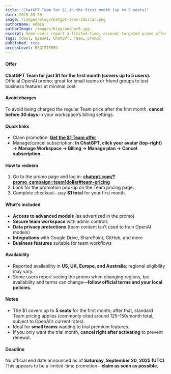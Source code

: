 ```yaml
---
title: "ChatGPT Team for $1 in the first month (up to 5 seats)"
date: 2025-09-20
image: /images/blog/chatgpt-team-1dollar.png
authorName: Admin
authorImage: /images/blog/author0.jpg
excerpt: Some users report a limited-time, account-targeted promo offering ChatGPT Team for $1 for the first month for up to 5 seats. Here’s how to check eligibility, claim it if you see it, and avoid renewal charges. As of Saturday, September 20, 2025 UTC.
tags: [deal, OpenAI, ChatGPT, Team, promo]
published: true
accessLevel: REGISTERED
---
```


#### Offer

**ChatGPT Team for just $1 for the first month (covers up to 5 users).** Official OpenAI promo; great for small teams or friend groups to test business features at minimal cost.

#### Avoid charges

To avoid being charged the regular Team price after the first month, **cancel before 30 days** in your workspace’s billing settings.

#### Quick links

- Claim promotion: **[Get the $1 Team offer](https://chatgpt.com/?promo_campaign=team1dollar#team-pricing)**
- Manage/cancel subscription: **In ChatGPT, click your avatar (top-right) → Manage Workspace → Billing → Manage plan → Cancel subscription.**

#### How to redeem

1. Go to the promo page and log in: **[chatgpt.com/?promo_campaign=team1dollar#team-pricing](https://chatgpt.com/?promo_campaign=team1dollar#team-pricing)**
2. Look for the promotion pop-up on the Team pricing page.
3. Complete checkout—pay **$1 total** for your first month.

#### What’s included

- **Access to advanced models** (as advertised in the promo)
- **Secure team workspace** with admin controls
- **Data privacy protections** (team content isn’t used to train OpenAI models)
- **Integrations** with Google Drive, SharePoint, GitHub, and more
- **Business features** suitable for team workflows

#### Availability

- Reported availability in **US, UK, Europe, and Australia**; regional eligibility may vary.
- Some users report seeing the promo when changing regions, but availability and terms can change—**follow official terms and your local policies**.

#### Notes

- The $1 covers up to **5 seats** for the first month; after that, standard Team pricing applies (commonly cited around $125–$150/month total, subject to OpenAI’s current rates).
- Ideal for **small teams** wanting to trial premium features.
- If you only want the trial month, **cancel right after activating** to prevent renewal.

#### Deadline

No official end date announced as of **Saturday, September 20, 2025 (UTC)**. This appears to be a limited-time promotion—**claim as soon as possible**.
